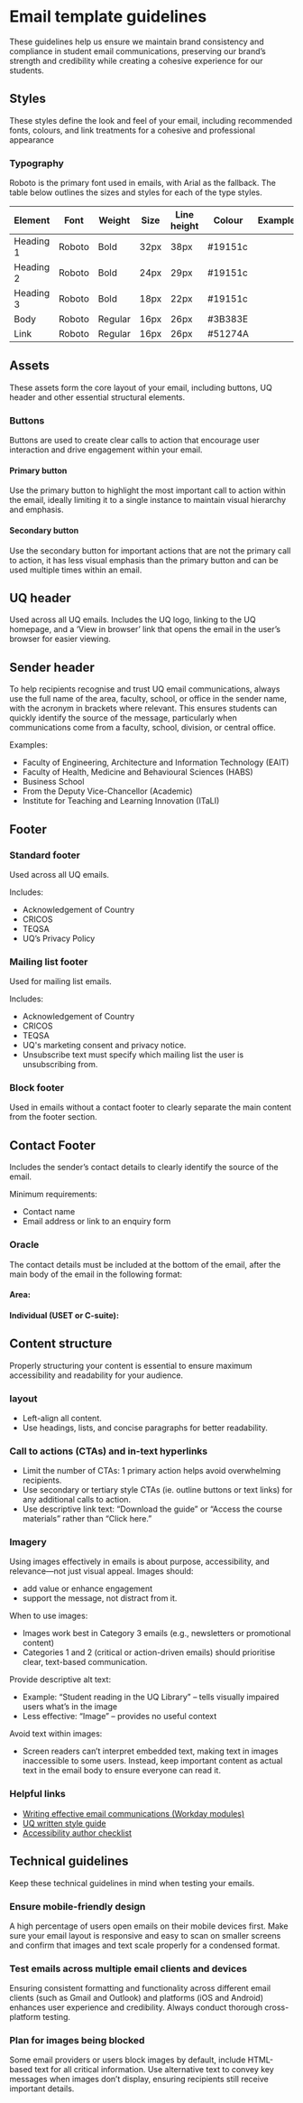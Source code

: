 
<Meta title="Design guidelines/Email template guidelines" />

# Email template guidelines

These guidelines help us ensure we maintain brand consistency and compliance in student email communications, preserving our brand’s strength and credibility while creating a cohesive experience for our students.

## Styles

These styles define the look and feel of your email, including recommended fonts, colours, and link treatments for a cohesive and professional appearance

### Typography

Roboto is the primary font used in emails, with Arial as the fallback. The table below outlines the sizes and styles for each of the type styles.

<table width={"100%"}>
  <thead>
    <tr>
      <th>Element</th>
      <th>Font</th>
      <th>Weight</th>
      <th>Size</th>
      <th>Line height</th>
      <th>Colour</th>
      <th>Example</th>
    </tr>
  </thead>
  <tbody>
    <tr>
      <td>Heading 1</td>
      <td>Roboto</td>
      <td>Bold</td>
      <td>32px</td>
      <td>38px</td>
      <td class="uqds-colour--black">
        <span class="uqds-colour--white">#19151c</span>
      </td>
      <td>
        <Story name="headingOne" of={typographyStories.headingOne} />
      </td>
    </tr>
    <tr>
      <td>Heading 2</td>
      <td>Roboto</td>
      <td>Bold</td>
      <td>24px</td>
      <td>29px</td>
      <td class="uqds-colour--black">
        <span class="uqds-colour--white">#19151c</span>
      </td>
      <td>
        <Story name="headingTwo" of={typographyStories.headingTwo} />
      </td>
    </tr>
    <tr>
      <td>Heading 3</td>
      <td>Roboto</td>
      <td>Bold</td>
      <td>18px</td>
      <td>22px</td>
      <td class="uqds-colour--black">
        <span class="uqds-colour--white">#19151c</span>
      </td>
      <td>
        <Story name="headingThree" of={typographyStories.headingThree} />
      </td>
    </tr>
    <tr>
      <td>Body</td>
      <td>Roboto</td>
      <td>Regular</td>
      <td>16px</td>
      <td>26px</td>
      <td class="uqds-colour--grey-900">
        <span class="uqds-colour--white">#3B383E</span>
      </td>
      <td>
        <Story name="Body text" of={typographyStories.bodyText} />
      </td>
    </tr>
    <tr>
      <td>Link</td>
      <td>Roboto</td>
      <td>Regular</td>
      <td>16px</td>
      <td>26px</td>
      <td class="uqds-colour--purple-500">
        <span class="uqds-colour--white">#51274A</span>
      </td>
      <td>
        <Story name="Link" of={typographyStories.bodyLink} />
      </td>
    </tr>
  </tbody>
</table>

## Assets

These assets form the core layout of your email, including buttons, UQ header and other essential structural elements.

### Buttons

Buttons are used to create clear calls to action that encourage user interaction and drive engagement within your email.

#### Primary button

Use the primary button to highlight the most important call to action within the email, ideally limiting it to a single instance to maintain visual hierarchy and emphasis.

<Canvas of={buttonStories.buttonPrimary} sourceState="none" />

#### Secondary button

Use the secondary button for important actions that are not the primary call to action, it has less visual emphasis than the primary button and can be used multiple times within an email.

<Canvas of={buttonStories.buttonSecondary} sourceState="none" />

## UQ header

Used across all UQ emails. Includes the UQ logo, linking to the UQ homepage, and a ‘View in browser’ link that opens the email in the user’s browser for easier viewing.

<Canvas of={headerStories.header} sourceState="none" />

## Sender header

To help recipients recognise and trust UQ email communications, always use the full name of the area, faculty, school, or office in the sender name, with the acronym in brackets where relevant. This ensures students can quickly identify the source of the message, particularly when communications come from a faculty, school, division, or central office.

Examples:

- Faculty of Engineering, Architecture and Information Technology (EAIT)
- Faculty of Health, Medicine and Behavioural Sciences (HABS)
- Business School
- From the Deputy Vice-Chancellor (Academic)
- Institute for Teaching and Learning Innovation (ITaLI)

<Canvas of={senderHeaderStories.senderHeader} sourceState="none" />

## Footer

### Standard footer

Used across all UQ emails.

Includes:

- Acknowledgement of Country
- CRICOS
- TEQSA
- UQ’s Privacy Policy

<Canvas of={footerStandardStories.footerStandard} sourceState="none" />

### Mailing list footer

Used for mailing list emails.

Includes:

- Acknowledgement of Country
- CRICOS
- TEQSA
- UQ's marketing consent and privacy notice.
- Unsubscribe text must specify which mailing list the user is unsubscribing from.

<Canvas of={footerMailingListStories.footerMailingList} sourceState="none" />

### Block footer

Used in emails without a contact footer to clearly separate the main content from the footer section.

<Canvas of={footerBlockStories.footerBlock} sourceState="none" />

## Contact Footer

Includes the sender’s contact details to clearly identify the source of the email.

Minimum requirements:

- Contact name
- Email address or link to an enquiry form

### Oracle

The contact details must be included at the bottom of the email, after the main body of the email in the following format:

#### Area:

<Canvas of={footerContactStories.contactArea} sourceState="none" />

#### Individual (USET or C-suite):

<Canvas of={footerContactStories.contact} sourceState="none" />

## Content structure

Properly structuring your content is essential to ensure maximum accessibility and readability for your audience.

### layout

- Left-align all content.
- Use headings, lists, and concise paragraphs for better readability.

### Call to actions (CTAs) and in-text hyperlinks

- Limit the number of CTAs: 1 primary action helps avoid overwhelming recipients.
- Use secondary or tertiary style CTAs (ie. outline buttons or text links) for any additional calls to action.
- Use descriptive link text: “Download the guide” or “Access the course materials” rather than “Click here.”

### Imagery

Using images effectively in emails is about purpose, accessibility, and relevance—not just visual appeal. Images should:

- add value or enhance engagement
- support the message, not distract from it.

When to use images:

- Images work best in Category 3 emails (e.g., newsletters or promotional content)
- Categories 1 and 2 (critical or action-driven emails) should prioritise clear, text-based communication.

Provide descriptive alt text:

- Example: “Student reading in the UQ Library” – tells visually impaired users what’s in the image
- Less effective: “Image” – provides no useful context

Avoid text within images:

- Screen readers can’t interpret embedded text, making text in images inaccessible to some users. Instead, keep important content as actual text in the email body to ensure everyone can read it.

### Helpful links

- [Writing effective email communications (Workday modules)](https://wd3.myworkday.com/uq/learning/course/03754d08acfb1000da689b451a150000?type=9882927d138b100019b928e75843018d&record=91348ef70804100082cc384e3a320000&metadataEntryPoint=%2Fuq%2Flearning)
- [UQ written style guide](https://marketing-communication.uq.edu.au/written-style-guide)
- [Accessibility author checklist](https://staff.uq.edu.au/information-and-services/information-technology/web-and-intranet-sites/web-writing-guide/edit-website-content/web-accessibility/accessibility-author-checklist)

## Technical guidelines

Keep these technical guidelines in mind when testing your emails.

### Ensure mobile-friendly design

A high percentage of users open emails on their mobile devices first. Make sure your email layout is responsive and easy to scan on smaller screens and confirm that images and text scale properly for a condensed format.

### Test emails across multiple email clients and devices

Ensuring consistent formatting and functionality across different email clients (such as Gmail and Outlook) and platforms (iOS and Android) enhances user experience and credibility. Always conduct thorough cross-platform testing.

### Plan for images being blocked

Some email providers or users block images by default, include HTML-based text for all critical information. Use alternative text to convey key messages when images don’t display, ensuring recipients still receive important details.
